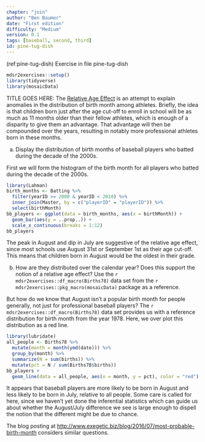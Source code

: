 ```yaml
---
chapter: "join"
author: "Ben Baumer"
date: "First edition"
difficulty: "Medium"
version: 0.1
tags: [baseball, second, third]
id: pine-tug-dish 
---
```


(ref:pine-tug-dish) Exercise in file pine-tug-dish

```r
mdsr2exercises::setup()
library(tidyverse)
library(mosaicData)
```

TITLE GOES HERE: The [Relative Age Effect](https://en.wikipedia.org/wiki/Relative_age_effect}) is an attempt to explain anomalies in the distribution of birth month among athletes. Briefly, the idea is that children born just after the age cut-off to enroll in school will be as much as 11 months older than their fellow athletes, which is enough of a disparity to give them an advantage. That advantage will then be compounded over the years, resulting in notably more professional athletes born in these months. 

a. Display the distribution of birth months of baseball players who batted during the decade of the 2000s.  


<!--begin-answer-->

First we will form the histogram of the birth month for all players who batted during the decade of the 2000s.

```r
library(Lahman)
birth_months <- Batting %>%
  filter(yearID >= 2000 & yearID < 2010) %>%
  inner_join(Master, by = c("playerID" = "playerID")) %>%
  select(birthMonth)
bb_players <- ggplot(data = birth_months, aes(x = birthMonth)) +
  geom_bar(aes(y = ..prop..)) +
  scale_x_continuous(breaks = 1:12)
bb_players
```

The peak in August and dip in July are suggestive of the relative age effect, since most schools use August 31st or September 1st as their age cut-off. This means that children born in August would be the oldest in their grade.

<!--end-answer-->

b. How are they distributed over the calendar year? Does this support the notion of a relative age effect? Use the `r mdsr2exercises::df_macro(Births78)` data set from the `r mdsr2exercises::pkg_macro(mosaicData)` package as a reference.


<!--begin-answer-->
But how do we know that August isn't a popular birth month for people generally, not just for professional baseball players?
The `r mdsr2exercises::df_macro(Births78)` data set provides us with a reference distribution for birth month from the year 1978. Here, we over plot this distribution as a red line.

```r
library(lubridate)
all_people <- Births78 %>%
  mutate(month = month(ymd(date))) %>%
  group_by(month) %>%
  summarize(N = sum(births)) %>%
  mutate(pct = N / sum(Births78$births))
bb_players +
  geom_line(data = all_people, aes(x = month, y = pct), color = "red")
```

It appears that baseball players are more likely to be born in August and less likely to be born in July, relative to all people. Some care is called for here, since we haven't yet done the inferential statistics which can guide us about whether the August/July difference we see is large enough to dispell the notion that the different might be due to chance.

The blog posting at <http://www.exegetic.biz/blog/2016/07/most-probable-birth-month> considers similar questions.

<!--end-answer-->
